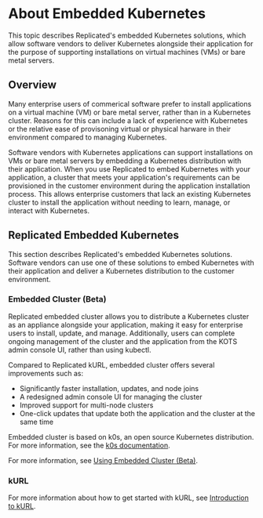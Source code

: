 
# About Embedded Kubernetes

This topic describes Replicated's embedded Kubernetes solutions, which allow software vendors to deliver Kubernetes alongside their application for the purpose of supporting installations on virtual machines (VMs) or bare metal servers.

## Overview

Many enterprise users of commerical software prefer to install applications on a virtual machine (VM) or bare metal server, rather than in a Kubernetes cluster. Reasons for this can include a lack of experience with Kubernetes or the relative ease of provisoning virtual or physical harware in their environment compared to managing Kubernetes.

Software vendors with Kubernetes applications can support installations on VMs or bare metal servers by embedding a Kubernetes distribution with their application. When you use Replicated to embed Kubernetes with your application, a cluster that meets your application's requirements can be provisioned in the customer environment during the application installation process. This allows enterprise customers that lack an existing Kubernetes cluster to install the application without needing to learn, manage, or interact with Kubernetes.

## Replicated Embedded Kubernetes

This section describes Replicated's embedded Kubernetes solutions. Software vendors can use one of these solutions to embed Kubernetes with their application and deliver a Kubernetes distribution to the customer environment.

### Embedded Cluster (Beta)

Replicated embedded cluster allows you to distribute a Kubernetes cluster as an appliance alongside your application, making it easy for enterprise users to install, update, and manage. Additionally, users can complete ongoing management of the cluster and the application from the KOTS admin console UI, rather than using kubectl.

Compared to Replicated kURL, embedded cluster offers several improvements such as:
* Significantly faster installation, updates, and node joins
* A redesigned admin console UI for managing the cluster
* Improved support for multi-node clusters
* One-click updates that update both the application and the cluster at the same time

Embedded cluster is based on k0s, an open source Kubernetes distribution. For more information, see the [k0s documentation](https://docs.k0sproject.io/stable/).

For more information, see [Using Embedded Cluster (Beta)](/vendor/embedded-overview).

### kURL

<KurlDefinition/>

For more information about how to get started with kURL, see [Introduction to kURL](kurl-about).